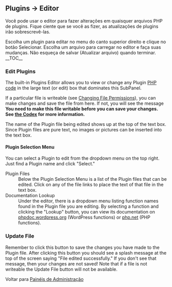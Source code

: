 {{Languages|
{{en|Plugins Editor SubPanel}}
{{ja|Plugins Editor SubPanel}}
{{pt-br|Painel Plugins-Editor}}
}}
{{Comunidade WP-Brasil}}
{{Traduz}} 
==Plugins &rarr; Editor==  

Você pode usar o editor para fazer alterações em quaisquer arquivos PHP de plugins. Fique ciente que se você as fizer, as atualizações de plugins irão sobrescrevê-las.

Escolha um plugin para editar no menu do canto superior direito e clique no botão Selecionar. Escolha um arquivo para carregar no editor e faça suas mudanças. Não esqueça de salvar (Atualizar arquivo) quando terminar.
{{Imagens|[[Image:painel-plugins-editor.png|750px]]|Painel para edição de plugin}}
__TOC__

===Edit Plugins===

The built-in Plugins Editor allows you to view or change any Plugin [[Glossary#PHP|PHP code]] in the large text (or edit) box that dominates this SubPanel.  

If a particular file is writeable (see [[Changing File Permissions]]), you can make changes and save the file from here.  If not, you will see the message '''You need to make this file writable before you can save your changes. See [[Changing File Permissions|the Codex]] for more information.'''

The name of the Plugin file being edited shows up at the top of the text box. Since Plugin files are pure text, no images or pictures can be inserted into the text box.

==== Plugin Selection Menu ====
You can select a Plugin to edit from the dropdown menu on the top right. Just find a Plugin name and click "Select."

;Plugin Files
:Below the Plugin Selection Menu is a list of the Plugin files that can be edited.  Click on any of the file links to place the text of that file in the text box.
;Documentation Lookup
:Under the editor, there is a dropdown menu listing function names found in the Plugin file you are editing. By selecting a function and clicking the "Lookup" button, you can view its documentation on [http://phpdoc.wordpress.org/ phpdoc.wordpress.org] (WordPress functions) or [http://php.net/ php.net] (PHP functions).

===Update File===
Remember to click this button to save the changes you have made to the Plugin file.  After clicking this button you should see a splash message at the top of the screen saying "File edited successfully."  If you don't see that message, then your changes are not saved!  Note that if a file is not writeable the Update File button will not be available.

Voltar para [[pt-br:Painéis de Administração| Painéis de Administração]]
{{Painel de Administração}}
{{DEFAULTSORT:P}}